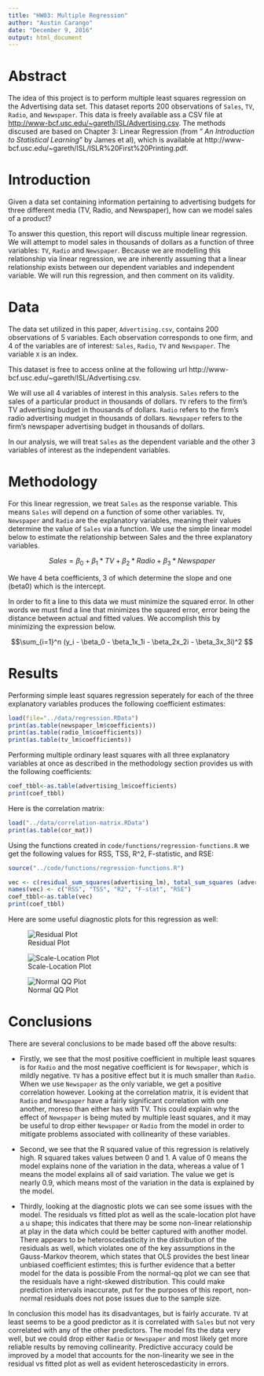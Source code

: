 ---
title: "HW03: Multiple Regression"
author: "Austin Carango"
date: "December 9, 2016"
output: html_document
---

# Abstract

The idea of this project is to perform multiple least squares regression on the Advertising data set. This dataset reports 200 observations of `Sales`, `TV`, `Radio`, and `Newspaper`. This data is freely available ass a CSV file at [http://www-bcf.usc.edu/~gareth/ISL/Advertising.csv](http://www-bcf.usc.edu/~gareth/ISL/Advertising.csv). The methods discused are based on Chapter 3: Linear Regression (from " _An Introduction to Statistical Learning_" by James et al), which is available at http://www-bcf.usc.edu/~gareth/ISL/ISLR%20First%20Printing.pdf.


# Introduction

Given a data set containing information pertaining to advertising budgets for three different media (TV, Radio, and Newspaper), how can we model sales of a product?

To answer this question, this report will discuss multiple linear regression. We will attempt to model sales in thousands of dollars as a function of three variables: `TV`, `Radio` and `Newspaper`. Because we are modelling this relationship via linear regression, we are inherently assuming that a linear relationship exists between our dependent variables and independent variable. We will run this regression, and then comment on its validity.

# Data

The data set utilized in this paper, `Advertising.csv`, contains 200 observations of 5 variables. Each observation corresponds to one firm, and 4 of the variables are of interest: `Sales`, `Radio`, `TV` and `Newspaper`. The  variable `X` is an index.

This dataset is free to access online at the following url http://www-bcf.usc.edu/~gareth/ISL/Advertising.csv.

We will use all 4 variables of interest in this analysis. `Sales` refers to the sales of a particular product in thousands of dollars. `TV` refers to the firm's TV advertising budget in thousands of dollars. `Radio` refers to the firm's radio advertising mudget in thousands of dollars. `Newspaper` refers to the firm's newspaper advertising budget in thousands of dollars.

In our analysis, we will treat `Sales` as the dependent variable and the other 3 variables of interest as the independent variables.

# Methodology 

For this linear regression, we treat `Sales` as the response variable. This means `Sales` will depend on a function of some other variables. `TV`, `Newspaper` and `Radio` are the explanatory variables, meaning their values determine the value of `Sales` via a function. We use the simple linear model below to estimate the relationship between Sales and the three explanatory variables.

$$ Sales = \beta_0 + \beta_1*TV + \beta_2*Radio + \beta_3*Newspaper $$

We have 4 beta coefficients, 3 of which determine the slope and one (beta0) which is the intercept.

In order to fit a line to this data we must minimize the squared error. In other words we must find a line that minimizes the squared error, error being the distance between actual and fitted values. We accomplish this by minimizing the expression below.

$$\sum_{i=1}^n (y_i - \beta_0 - \beta_1x_1i - \beta_2x_2i - \beta_3x_3i)^2 $$

# Results

Performing simple least squares regression seperately for each of the three explanatory variables produces the following coefficient estimates:

```{r, echo=FALSE} 
load(file="../data/regression.RData")
print(as.table(newspaper_lm$coefficients))
print(as.table(radio_lm$coefficients))
print(as.table(tv_lm$coefficients))
```

Performing multiple ordinary least squares with all three explanatory variables at once as described in the methodology section provides us with the following coefficients:

```{r, echo=FALSE}
coef_tbbl<-as.table(advertising_lm$coefficients)
print(coef_tbbl)    
```

Here is the correlation matrix:

```{r, echo=FALSE}
load("../data/correlation-matrix.RData")
print(as.table(cor_mat))
```

Using the functions created in `code/functions/regression-functions.R` we get the following values for RSS, TSS, R^2, F-statistic, and RSE:


```{r, echo = FALSE}
source("../code/functions/regression-functions.R")

vec <- c(residual_sum_squares(advertising_lm), total_sum_squares (advertising_lm), r_squared(advertising_lm), f_statistic(advertising_lm), residual_std_error(advertising_lm))
names(vec) <- c("RSS", "TSS", "R2", "F-stat", "RSE")
coef_tbbl<-as.table(vec)
print(coef_tbbl)            
```


Here are some useful diagnostic plots for this regression as well:

![Residual Plot](../images/residual-plot.png)

![Scale-Location Plot](../images/scale-location-plot.png)

![Normal QQ Plot](../images/normal-qq-plot.png)

# Conclusions

There are several conclusions to be made based off the above results:

* Firstly, we see that the most positive coefficient in multiple least squares is for `Radio` and the most negative coefficient is for `Newspaper`, which is mildly negative. `TV` has a positive effect but it is much smaller than `Radio`. When we use `Newspaper` as the only variable, we get a positive correlation however. Looking at the correlation matrix, it is evident that `Radio` and `Newspaper` have a fairly significant correlation with one another, moreso than either has with TV. This could explain why the effect of `Newspaper` is being muted by multiple least squares, and it may be useful to drop either `Newspaper` or `Radio` from the model in order to mitigate problems associated with collinearity of these variables. 

* Second, we see that the R squared value of this regression is relatively high. R squared takes values between 0 and 1. A value of 0 means the model explains none of the variation in the data, whereas a value of 1 means the model explains all of said variation. The value we get is nearly 0.9, which means most of the variation in the data is explained by the model.

* Thirdly, looking at the diagnostic plots we can see some issues with the model. The residuals vs fitted plot as well as the scale-location plot have a u shape; this indicates that there may be some non-linear relationship at play in the data which could be better captured with another model. There appears to be heteroscedasticity in the distribution of the residuals as well, which violates one of the key assumptions in the Gauss-Markov theorem, which states that OLS provides the best linear unbiased coefficient estimtes; this is further evidence that a better model for the data is possible From the normal-qq plot we can see that the residuals have a right-skewed distribution. This could make prediction intervals inaccurate, put for the purposes of this report, non-normal residuals does not pose issues due to the sample size.

In conclusion this model has its disadvantages, but is fairly accurate. `TV` at least seems to be a good predictor as it is correlated with `Sales` but not very correlated with any of the other predictors. The model fits the data very well, but we could drop either `Radio` or `Newspaper` and most likely get more reliable results by removing collinearity. Predictive accuracy could be improved by a model that accounts for the non-linearity we see in the residual vs fitted plot as well as evident heteroscedasticity in errors.
